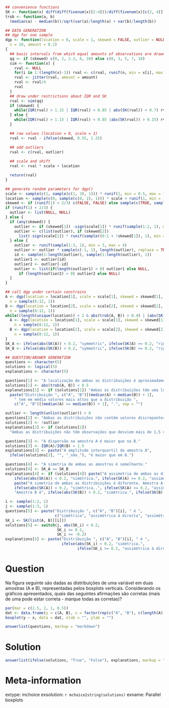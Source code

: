 ```r
## convenience functions
SK <- function(x) diff(diff(fivenum(x)[2:4]))/diff(fivenum(x)[c(2, 4)])
trob <- function(a, b)
  (median(a) - median(b))/sqrt(var(a)/length(a) + var(b)/length(b))

## DATA GENERATION
## dgp for one sample
dgp <- function(location = 0, scale = 1, skewed = FALSE, outlier = NULL,
  n = 10, amount = 0.1)
{
  ## basic intervals from which equal amounts of observations are drawn
  qq <- if (skewed) c(0, 2, 2.2, 6, 10) else c(0, 3, 5, 7, 10)
  sim <- function(x) {
    rval <- NULL
    for(i in 1:(length(x)-1)) rval <- c(rval, runif(n, min = x[i], max = x[i+1]))
    rval <- jitter(rval, amount = amount)
    rval <- rval/4
    rval
  }
  ## draw under restrictions about IQR and SK
  rval <- sim(qq)
  if (skewed) {
    while(IQR(rval) > 1.15 | IQR(rval) < 0.85 | abs(SK(rval)) < 0.7) rval <- sim(qq)
  } else {
    while(IQR(rval) > 1.15 | IQR(rval) < 0.85 |abs(SK(rval)) > 0.15) rval <- sim(qq)
  }

  ## raw values (location = 0, scale = 1)
  rval <- rval - ifelse(skewed, 0.55, 1.25)

  ## add outliers
  rval <- c(rval, outlier)
  
  ## scale and shift
  rval <- rval * scale + location

  return(rval)
}

## generate random parameters for dgp()
scale <- sample(c(1, sample(c(1, 3), 1))) * runif(1, min = 0.5, max = 10) * sample(c(-1, 1), 1)
location <- sample(c(0, sample(c(0, 2), 1))) * scale + runif(1, min = -50, max = 50)
skewed <- if (runif(1) < 2/3) c(FALSE, FALSE) else sample(c(TRUE, sample(c(TRUE, FALSE), 1)))
if (runif(1) < 2/3) {
  outlier <- list(NULL, NULL)
} else {
  if (any(skewed)) {
    outlier <- if (skewed[1]) -sign(scale[1]) * runif(sample(1:2, 1), min = 3, max = 4) else NULL
    outlier <- c(list(outlier), if (skewed[2])
      list(-sign(scale[1]) * runif(sample((0:1 + !skewed[1]), 1), min = 3, max = 4)) else list(NULL))
  } else {
    outlier <- runif(sample(1:3, 1), min = 3, max = 4)
    outlier <- outlier * sample(c(-1, 1), length(outlier), replace = TRUE)
    id <- sample(1:length(outlier), sample(1:length(outlier), 1))
    outlier1 <- outlier[id]
    outlier2 <- outlier[-id]
    outlier <- list(if(length(outlier1) > 0) outlier1 else NULL,
      if (length(outlier2) > 0) outlier2 else NULL)
  }
}

## call dgp under certain constrains
A <- dgp(location = location[1], scale = scale[1], skewed = skewed[1], outlier = outlier[[1]],
  n = sample(8:12, 1))
B <- dgp(location = location[2], scale = scale[2], skewed = skewed[2], outlier = outlier[[2]],
  n = sample(8:12, 1))
while((length(unique(location)) < 2 & abs(trob(A, B)) > 0.4) | (abs(SK(A)) > 0.15 & abs(SK(A)) < 0.7) | (abs(SK(B)) > 0.15 & abs(SK(B)) < 0.7)) {
  A <- dgp(location = location[1], scale = scale[1], skewed = skewed[1], outlier = outlier[[1]],
    n = sample(8:12, 1))
  B <- dgp(location = location[2], scale = scale[2], skewed = skewed[2], outlier = outlier[[2]],
    n = sample(8:12, 1))
}
SK_A <- ifelse(abs(SK(A)) < 0.2, "symmetric", ifelse(SK(A) >= 0.2, "right-skewed", "left-skewed"))
SK_B <- ifelse(abs(SK(B)) < 0.2, "symmetric", ifelse(SK(B) >= 0.2, "right-skewed", "left-skewed"))

## QUESTION/ANSWER GENERATION
questions <- character(5)
solutions <- logical(5)
explanations <- character(5)

questions[1] <- "A localização de ambas as distribuições é aproximadamente a mesma."
solutions[1] <- abs(trob(A, B)) < 0.5
explanations[1] <- if (solutions[1]) "Ambas as distribuições têm uma localização semelhante." else
  paste("Distribuição ", c("A", "B")[(median(A) < median(B)) + 1],
    " tem em média valores mais altos que a distribuição ", 
    c("A", "B")[(median(A) >= median(B)) + 1], ".", sep = "")

outlier <- length(unlist(outlier)) > 0
questions[2] <- "Ambas as distribuições não contêm valores discrepantes."
solutions[2] <- !outlier
explanations[2] <- if (solutions[2])
  "Ambas as distribuições não têm observações que desviem mais de 1,5 vezes a amplitude interquartil." else "Existem observações que diferem mais de 1,5 vezes a amplitude interquartil."

questions[3] <- "A dispersão na amostra A é maior que na B."
solutions[3] <- IQR(A)/IQR(B) > 1.5
explanations[3] <- paste("A amplitude interquartil da amostra A",
  ifelse(solutions[3], "", "_não_"), "é maior que em B.")

questions[4] <- "A simetria de ambas as amostras é semelhante."
solutions[4] <- SK_A == SK_B
explanations[4] <- if (solutions[4]) paste("A assimetria de ambas as distribuições é semelhante, ambas são",
    ifelse(abs(SK(A)) < 0.2, "simétrica.", ifelse(SK(A) >= 0.2, "assimétrica à direita.", "assimétrica à esquerda."))) else
    paste("A simetria de ambas as distribuições é diferente. Amostra A é",
    ifelse(abs(SK(A)) < 0.2, "simétrica..", ifelse(SK(A) >= 0.2, "assimétrica à direita.", "assimétrica à esquerda.")),
    "Amostra B é", ifelse(abs(SK(B)) < 0.2, "simétrica.", ifelse(SK(B) >= 0.2, "assimétrica à direita.", "assimétrica à esquerda.")))

i <- sample(1:2, 1)
j <- sample(1:3, 1)
questions[5] <- paste("Distribuição ", c("A", "B")[i], " é ", 
                      c("simétrica", "assimétrica à direita", "assimétrica à esquerda")[j], ".", sep = "")
SK_i <- SK(list(A, B)[[i]])
solutions[5] <- switch(j, abs(SK_i) < 0.2,
                       SK_i >= 0.2,
                       SK_i <= -0.2)
explanations[5] <- paste("Distribuição ", c("A", "B")[i], " é ",
                         ifelse(abs(SK_i) < 0.2, "simétrica.", 
                                ifelse(SK_i >= 0.2, "assimétrica à direita.", "assimétrica à esquerda.")))
```

Question
========
Na figura seguinte são dadas as distribuições de uma variável em duas amostras (A e B), representadas pelos boxplots verticais. Considerando os gráficos apresentados, quais das seguintes afirmações são corretas (mais de uma pode estar correta - marque todas as corretas)?
\
```r
par(mar = c(2.5, 2, 1, 0.5))
dat <- data.frame(y = c(A, B), x = factor(rep(c("A", "B"), c(length(A), length(B)))))
boxplot(y ~ x, data = dat, xlab = "", ylab = "")
```

```r
answerlist(questions, markup = "markdown")
```


Solution
========

```r
answerlist(ifelse(solutions, "True", "False"), explanations, markup = "markdown")
```

Meta-information
================
extype: mchoice
exsolution: `r mchoice2string(solutions)`
exname: Parallel boxplots
